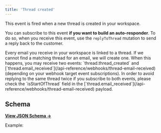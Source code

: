 ```yaml
---
title: 'Thread created'
---
```


This event is fired when a new thread is created in your workspace.

You can subscribe to this event **if you want to build an auto-responder**. To do so, when you receive this event, use the `replyToThread` mutation to send a reply back to the customer.

<Warning>
  Every email you receive in your workspace is linked to a thread. If we cannot find a matching
  thread for an email, we will create one. When this happens, you may receive two events:
  `thread.thread_created` and
  [`thread.email_received`](/api-reference/webhooks/thread-email-received) (depending on your
  webhook target event subscriptions). In order to avoid replying to the same thread twice if you
  subscribe to both events, please check the `isStartOfThread` field in the
  [`thread.email_received`](/api-reference/webhooks/thread-email-received) payload.
</Warning>

## Schema

[**View JSON Schema →**](https://json-schema.app/view/%23%2Fdefinitions%2FthreadCreatedPayload?url=https%3A%2F%2Fcore-api.uk.plain.com%2Fwebhooks%2Fschema.json)

Example:

<Snippet file="webhooks/thread-created.mdx" />
